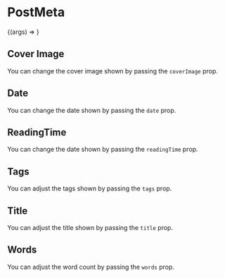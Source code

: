 

<Meta title="Molecules | PostMeta" component={PostMeta} />

# PostMeta

<Preview>
  <Story
    name="Basic"
    args={{
      coverImage:
        'https://images.unsplash.com/photo-1505783495551-523774fe88b4?ixlib=rb-1.2.1&ixid=eyJhcHBfaWQiOjEyMDd9&auto=format&fit=crop&w=934&q=80',
      date: '2020-01-12',
      readingTime: '10 mins',
      tags: ['angular', 'python', 'gatsby'],
      title: 'This is a blog post',
      words: '1000',
    }}
  >
    {(args) => <PostMeta {...args} />}
  </Story>
</Preview>

<Props story="Basic" />

## Cover Image

You can change the cover image shown by passing the `coverImage` prop.

<Preview>
  <Story name="Cover Image">
    <PostMeta
      coverImage="https://images.unsplash.com/photo-1574144611937-0df059b5ef3e?ixlib=rb-1.2.1&ixid=eyJhcHBfaWQiOjEyMDd9&auto=format&fit=crop&w=1000&q=80"
      date="2020-01-12"
      readingTime="10 mins"
      tags={['angular', 'python', 'gatsby']}
      title="This is a blog post"
      words="1000"
    />
  </Story>
</Preview>

## Date

You can change the date shown by passing the `date` prop.

<Preview>
  <Story name="Date">
    <PostMeta
      coverImage="https://images.unsplash.com/photo-1505783495551-523774fe88b4?ixlib=rb-1.2.1&ixid=eyJhcHBfaWQiOjEyMDd9&auto=format&fit=crop&w=934&q=80"
      date="2020-10-20"
      readingTime="10 mins"
      tags={['angular', 'python', 'gatsby']}
      title="This is a blog post"
      words="1000"
    />
  </Story>
</Preview>

## ReadingTime

You can change the date shown by passing the `readingTime` prop.

<Preview>
  <Story name="ReadingTime">
    <PostMeta
      coverImage="https://images.unsplash.com/photo-1505783495551-523774fe88b4?ixlib=rb-1.2.1&ixid=eyJhcHBfaWQiOjEyMDd9&auto=format&fit=crop&w=934&q=80"
      date="2020-10-20"
      readingTime="8 mins"
      tags={['angular', 'python', 'gatsby']}
      title="This is a blog post"
      words="1000"
    />
  </Story>
</Preview>

## Tags

You can adjust the tags shown by passing the `tags` prop.

<Preview>
  <Story name="Tags">
    <PostMeta
      coverImage="https://images.unsplash.com/photo-1505783495551-523774fe88b4?ixlib=rb-1.2.1&ixid=eyJhcHBfaWQiOjEyMDd9&auto=format&fit=crop&w=934&q=80"
      date="2020-10-20"
      readingTime="8 mins"
      tags={['typescript', 'tailwindcss', 'gatsby']}
      title="This is a blog post"
      words="1000"
    />
  </Story>
</Preview>

## Title

You can adjust the title shown by passing the `title` prop.

<Preview>
  <Story name="Title">
    <PostMeta
      coverImage="https://images.unsplash.com/photo-1505783495551-523774fe88b4?ixlib=rb-1.2.1&ixid=eyJhcHBfaWQiOjEyMDd9&auto=format&fit=crop&w=934&q=80"
      date="2020-10-20"
      readingTime="8 mins"
      tags={['typescript', 'tailwindcss', 'gatsby']}
      title="This is another blog post"
      words="1000"
    />
  </Story>
</Preview>

## Words

You can adjust the word count by passing the `words` prop.

<Preview>
  <Story name="Words">
    <PostMeta
      coverImage="https://images.unsplash.com/photo-1505783495551-523774fe88b4?ixlib=rb-1.2.1&ixid=eyJhcHBfaWQiOjEyMDd9&auto=format&fit=crop&w=934&q=80"
      date="2020-10-20"
      readingTime="8 mins"
      tags={['typescript', 'tailwindcss', 'gatsby']}
      title="This is another blog post"
      words="1"
    />
  </Story>
</Preview>
